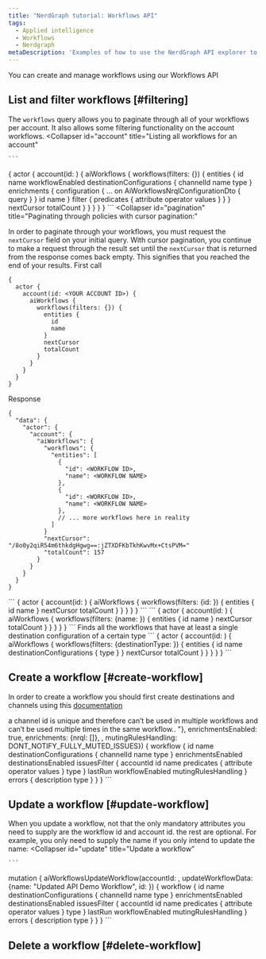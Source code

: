 ```yaml
---
title: "NerdGraph tutorial: Workflows API"
tags:
  - Applied intelligence
  - Workflows
  - Nerdgraph
metaDescription: 'Examples of how to use the NerdGraph API explorer to create workflows.'
---
```


You can create and manage workflows using our Workflows API

## List and filter workflows [#filtering]
The `workflows` query allows you to paginate through all of your workflows per account. It also allows some filtering functionality on the account workflows.
<CollapserGroup>
  <Collapser
    id="account"
    title="Listing all workflows for an account"
  >
    ```
{
  actor {
    account(id: <YOUR ACCOUNT ID>) {
      aiWorkflows {
        workflows(filters: {}) {
          entities {
            id
            name
            workflowEnabled
            destinationConfigurations {
              channelId
              name
              type
            }
            enrichments {
              configuration {
                ... on AiWorkflowsNrqlConfigurationDto {
                  query
                }
              }
              id
              name
            }
            filter {
              predicates {
                attribute
                operator
                values
              }
            }
          }
          nextCursor
          totalCount
        }
      }
    }
  }
}
    ```
</Collapser>
<Collapser
    id="pagination"
    title="Paginating through policies with cursor pagination:"
  >
In order to paginate through your workflows, you must request the `nextCursor` field on your initial query.
With cursor pagination, you continue to make a request through the result set until the `nextCursor` that is returned from the response comes back empty. This signifies that you reached the end of your results.
First call
```
{
  actor {
    account(id: <YOUR ACCOUNT ID>) {
      aiWorkflows {
        workflows(filters: {}) {
          entities {
            id
            name
          }
          nextCursor
          totalCount
        }
      }
    }
  }
}
```
Response 
```
{
  "data": {
    "actor": {
      "account": {
        "aiWorkflows": {
          "workflows": {
            "entities": [
              {
                "id": <WORKFLOW ID>, 
                "name": <WORKFLOW NAME>
              },
              {
                "id": <WORKFLOW ID>, 
                "name": <WORKFLOW NAME>
              },
              // ... more workflows here in reality
            ]
          }
          "nextCursor": "/8o0y2qiR54m6thkdgHgwg==:jZTXDFKbTkhKwvMx+CtsPVM="
          "totalCount": 157
        }
      }
    }
  }
}
```
</Collapser>
<Collapser
    id="by-id"
    title="Find workflow by id"
  >
```
{
  actor {
    account(id: <YOUR ACCOUNT ID>) {
      aiWorkflows {
        workflows(filters: {id: <WORKFLOW ID>}) {
          entities {
            id
            name
          }
          nextCursor
          totalCount
        }
      }
    }
  }
}
```
</Collapser>
<Collapser
    id="by-name"
    title="Find workflow by name"
  >
```
{
  actor {
    account(id: <YOUR ACCOUNT ID>) {
      aiWorkflows {
        workflows(filters: {name: <WORKFLOW NAME>}) {
          entities {
            id
            name
          }
          nextCursor
          totalCount
        }
      }
    }
  }
}
```
</Collapser>
<Collapser
    id="destination-type"
    title="Find workflows by destination type"
  >
Finds all the workflows that have at least a single destination configuration of a certain type
```
{
  actor {
    account(id: <YOUR ACCOUNT ID>) {
      aiWorkflows {
        workflows(filters: {destinationType: <DESTINATION TYPE>}) {
          entities {
            id
            name
            destinationConfigurations {
              type
            }
          }
          nextCursor
          totalCount
        }
      }
    }
  }
}
```
</Collapser>


## Create a workflow [#create-workflow]
In order to create a workflow you should first create destinations and channels using this [documentation](https://docs.newrelic.com/docs/alerts-applied-intelligence/applied-intelligence/incident-workflows/incident-workflows)

<Callout variant="note">
 a channel id is unique and therefore can’t be used in multiple workflows and can’t be used multiple times in the same workflow..
</Callout>

<CollapserGroup>
  <Collapser
    id="issues"
    title="Create a workflow to catch all issues”
  >
The `issuesFilter` attribute decides which issue events will be caught by the workflow.
By keeping the `predicates` attribute’s value an empty list the workflow will catch all the possible issue events, by selecting an attribute value we can filter issue events.
For example, we can choose an attribute that filters only issues that are relevant to a specific team.
    ```
mutation {
  aiWorkflowsCreateWorkflow(accountId: <YOUR ACCOUNT ID>, createWorkflowData: {destinationsEnabled: true, workflowEnabled: true, name: "API Demo Workflow", issuesFilter: {name: "team specific issues", predicates: [{ attribute: "accumulations.tag.team", operator: EXACTLY_MATCHES, values:["security"]}], type: FILTER}, destinationConfigurations: {channelId: "<YOUR CHANNEL ID>"}, enrichmentsEnabled: true, enrichments: {nrql: []}, , mutingRulesHandling: DONT_NOTIFY_FULLY_MUTED_ISSUES}) {
    workflow {
      id
      name
      destinationConfigurations {
        channelId
        name
        type
      }
      enrichmentsEnabled
      destinationsEnabled
      issuesFilter {
        accountId
        id
        name
        predicates {
          attribute
          operator
          values
        }
        type
      }
      lastRun
      workflowEnabled
      mutingRulesHandling
    }
    errors {
      description
      type
    }
  }
}
    ```
</Collapser>

## Update a workflow [#update-workflow]
When you update a workflow, not that the only mandatory attributes you need to supply are the workflow id and account id. the rest are optional. For example, you only need to supply the name if you only intend to update the name:
<CollapserGroup>
  <Collapser
    id="update"
    title="Update a workflow”
  >
    ```
mutation {
  aiWorkflowsUpdateWorkflow(accountId: <YOUR ACCOUNT ID>, updateWorkflowData: {name: "Updated API Demo Workflow", id: <WORKFLOW ID>}) {
    workflow {
      id
      name
      destinationConfigurations {
        channelId
        name
        type
      }
      enrichmentsEnabled
      destinationsEnabled
      issuesFilter {
        accountId
        id
        name
        predicates {
          attribute
          operator
          values
        }
        type
      }
      lastRun
      workflowEnabled
      mutingRulesHandling
    }
    errors {
      description
      type
    }
  }
}
    ```
</Collapser>
## Delete a workflow [#delete-workflow]
<CollapserGroup>
  <Collapser
    id="delete"
    title="Delete a workflow”
  >
    ```
mutation {
  aiWorkflowsDeleteWorkflow(id: <WORKFLOW ID>, accountId: <YOUR ACCOUNT ID>) {
    id
    errors {
      description
      type
    }
  }
}
```
## Test a workflow [#test-workflow]
The test searches for previous issues that match your inputs and creates a fake notification according to it. If no previous issue matching your inputs has been found it will return an error.
<CollapserGroup>
  <Collapser
    id="test"
    title="Test a workflow”
  >
    ```
mutation {
  aiWorkflowsTestWorkflow(accountId: <YOUR ACCOUNT ID>, testWorkflowData: {destinationConfigurations: {channelId: <YOUR CHANNEL ID>, type: SLACK}, issuesFilter: {predicates: [], type: FILTER}}) {
    status
    notificationResponses {
      status
      evidence
      channelId
    }
    errors {
      description
      type
    }
  }
}
    ```
</Collapser>
